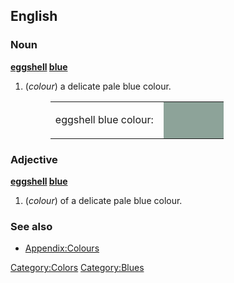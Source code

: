 ==English==

===Noun===
'''[[eggshell]] [[blue]]'''
#(''colour'') a delicate pale blue colour.
#:<table><tr><td>eggshell blue colour: &nbsp;</td><td bgcolor="#8DA399" width="80">&nbsp; </td></tr></table>

===Adjective===
'''[[eggshell]] [[blue]]'''
#(''colour'') of a delicate pale blue colour.

===See also===
*[[Wiktionary_Appendix:Colours|Appendix:Colours]]

[[Category:Colors]]
[[Category:Blues]]